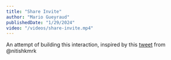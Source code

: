 ```yaml
---
title: "Share Invite"
author: "Mario Gueyraud"
publishedDate: "1/29/2024"
video: "/videos/share-invite.mp4"
---
```


An attempt of building this interaction, inspired by this [tweet](https://x.com/nitishkmrk/status/1803335945120514234) from @nitishkmrk

<ShareInvite />

